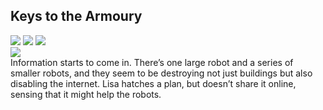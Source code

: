 <div className="m-5 p-5 bg-purple-900 rounded-md shadow-sm">

<h2 className="text-2xl font-bold mb-4 text-white">Keys to the Armoury</h2>

<div class="grid grid-rows-1 grid-flow-col gap-4">
  <div class="row-span-3 gap-2">
    <img src="https://mj-gallery.com/fb0ce47d-baab-406f-a568-0c2f009c3523/grid_0.png" />
    <img
      className="mt-4"
      src="https://mj-gallery.com/fbdf43e2-7d5e-4f20-a231-b556e36b2542/grid_0.png"
    />
    <img
      className="mt-4"
      src="https://mj-gallery.com/f6f5be58-9025-4423-9a88-09f228f102b2/grid_0.png"
    />
  </div>
  <div class="col-span-2 ...">
    <img src="https://mj-gallery.com/abbf0614-4c86-4f0a-acb8-ecd7eaaf9ea9/grid_0.png" />
  </div>
  <div className="text-yellow-300">Information starts to come in. There’s one large robot and a series of smaller robots, and they seem to be destroying not just buildings but also disabling the internet. Lisa hatches a plan, but doesn’t share it online, sensing that it might help the robots.</div>
</div>

</div>
